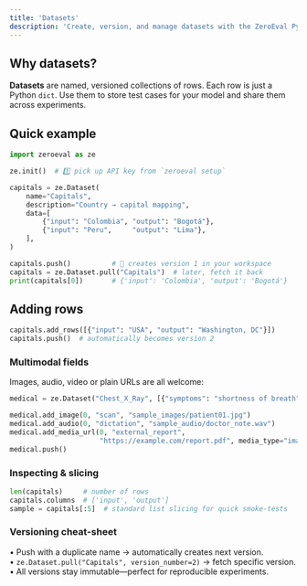 ```yaml
---
title: 'Datasets'
description: 'Create, version, and manage datasets with the ZeroEval Python SDK.'
---
```


## Why datasets?

**Datasets** are named, versioned collections of rows. Each row is just a Python `dict`. Use them to store test cases for your model and share them across experiments.

## Quick example

```python
import zeroeval as ze

ze.init()  # 1️⃣ pick up API key from `zeroeval setup`

capitals = ze.Dataset(
    name="Capitals",
    description="Country → capital mapping",
    data=[
        {"input": "Colombia", "output": "Bogotá"},
        {"input": "Peru",     "output": "Lima"},
    ],
)

capitals.push()          # 🚀 creates version 1 in your workspace
capitals = ze.Dataset.pull("Capitals")  # later, fetch it back
print(capitals[0])       # {'input': 'Colombia', 'output': 'Bogotá'}
```

## Adding rows

```python
capitals.add_rows([{"input": "USA", "output": "Washington, DC"}])
capitals.push()  # automatically becomes version 2
```

### Multimodal fields

Images, audio, video or plain URLs are all welcome:

```python
medical = ze.Dataset("Chest_X_Ray", [{"symptoms": "shortness of breath"}])

medical.add_image(0, "scan", "sample_images/patient01.jpg")
medical.add_audio(0, "dictation", "sample_audio/doctor_note.wav")
medical.add_media_url(0, "external_report",
                      "https://example.com/report.pdf", media_type="image")
medical.push()
```

### Inspecting & slicing

```python
len(capitals)     # number of rows
capitals.columns  # ['input', 'output']
sample = capitals[:5]  # standard list slicing for quick smoke-tests
```

### Versioning cheat-sheet

• Push with a duplicate name → automatically creates next version.  
• `ze.Dataset.pull("Capitals", version_number=2)` → fetch specific version.  
• All versions stay immutable—perfect for reproducible experiments.